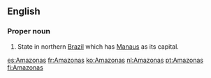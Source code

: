 ==English==

===Proper noun===
{{en-proper noun}}
#State in northern [[Brazil]] which has [[Manaus]] as its capital.

[[es:Amazonas]]
[[fr:Amazonas]]
[[ko:Amazonas]]
[[nl:Amazonas]]
[[pt:Amazonas]]
[[fi:Amazonas]]